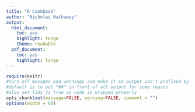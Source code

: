 ```yaml
---
title: "R Cookbook"
author: "Nicholas Hathaway"
output:
  html_document:
    toc: yes
    highlight: tango
    theme: readable
  pdf_document:
    toc: yes
    highlight: tango
---
```


```r
require(knitr)
#turn off mesages and warnings and make it so output isn't prefixed by anything,
#default is to put "##" in front of all output for some reason
#also set tidy to true so code is wrapped properly 
opts_chunk$set(message=FALSE, warning=FALSE, comment = "")
options(width = 60)
```


